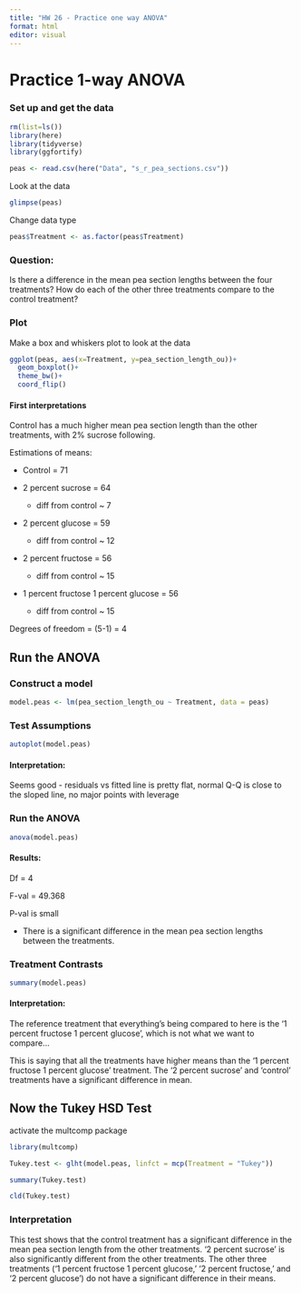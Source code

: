 ```yaml
---
title: "HW 26 - Practice one way ANOVA"
format: html
editor: visual
---
```


# Practice 1-way ANOVA

### Set up and get the data

```r
rm(list=ls())
library(here)
library(tidyverse)
library(ggfortify)
```

```r
peas <- read.csv(here("Data", "s_r_pea_sections.csv"))
```

Look at the data

```r
glimpse(peas)
```

Change data type

```r
peas$Treatment <- as.factor(peas$Treatment)
```

### Question:

Is there a difference in the mean pea section lengths between the four treatments? How do each of the other three treatments compare to the control treatment?

### Plot

Make a box and whiskers plot to look at the data

```r
ggplot(peas, aes(x=Treatment, y=pea_section_length_ou))+
  geom_boxplot()+
  theme_bw()+
  coord_flip()
```

#### First interpretations

Control has a much higher mean pea section length than the other treatments, with 2% sucrose following.

Estimations of means:

-   Control = 71

-   2 percent sucrose = 64

    -   diff from control \~ 7

-   2 percent glucose = 59

    -   diff from control \~ 12

-   2 percent fructose = 56

    -   diff from control \~ 15

-   1 percent fructose 1 percent glucose = 56

    -   diff from control \~ 15

Degrees of freedom = (5-1) = 4

## Run the ANOVA

### Construct a model

```r
model.peas <- lm(pea_section_length_ou ~ Treatment, data = peas)
```

### Test Assumptions

```r
autoplot(model.peas)
```

#### Interpretation:

Seems good - residuals vs fitted line is pretty flat, normal Q-Q is close to the sloped line, no major points with leverage

### Run the ANOVA

```r
anova(model.peas)
```

#### Results:

Df = 4

F-val = 49.368

P-val is small

-   There is a significant difference in the mean pea section lengths between the treatments.

### Treatment Contrasts

```r
summary(model.peas)
```

#### Interpretation:

The reference treatment that everything's being compared to here is the '1 percent fructose 1 percent glucose', which is not what we want to compare...

This is saying that all the treatments have higher means than the '1 percent fructose 1 percent glucose' treatment. The '2 percent sucrose' and 'control' treatments have a significant difference in mean.

## Now the Tukey HSD Test

activate the multcomp package

```r
library(multcomp)
```

```r
Tukey.test <- glht(model.peas, linfct = mcp(Treatment = "Tukey"))
```

```r
summary(Tukey.test)
```

```r
cld(Tukey.test)
```

### Interpretation

This test shows that the control treatment has a significant difference in the mean pea section length from the other treatments. '2 percent sucrose' is also significantly different from the other treatments. The other three treatments ('1 percent fructose 1 percent glucose,' '2 percent fructose,' and '2 percent glucose') do not have a significant difference in their means.
